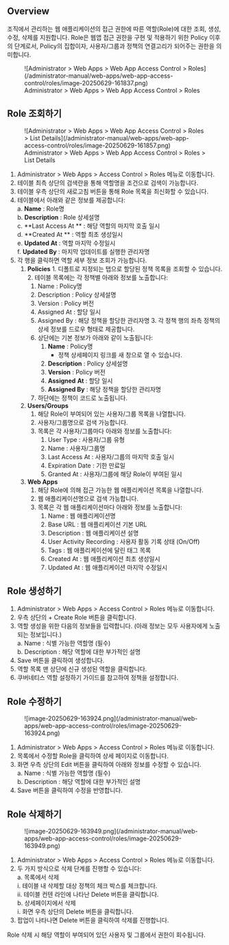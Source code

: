 
## Overview

조직에서 관리하는 웹 애플리케이션의 접근 권한에 따른 역할(Role)에 대한 조회, 생성, 수정, 삭제를 지원합니다. Role은 웹앱 접근 권한을 구현 및 적용하기 위한 Policy 이후의 단계로서, Policy의 집합이자, 사용자/그룹과 정책의 연결고리가 되어주는 권한을 의미합니다.

<figure data-layout="center" data-align="center">
![Administrator &gt; Web Apps &gt; Web App Access Control &gt; Roles](/administrator-manual/web-apps/web-app-access-control/roles/image-20250629-161837.png)
<figcaption>
Administrator &gt; Web Apps &gt; Web App Access Control &gt; Roles
</figcaption>
</figure>


## Role 조회하기

<figure data-layout="center" data-align="center">
![Administrator &gt; Web Apps &gt; Web App Access Control &gt; Roles &gt; List Details](/administrator-manual/web-apps/web-app-access-control/roles/image-20250629-161857.png)
<figcaption>
Administrator &gt; Web Apps &gt; Web App Access Control &gt; Roles &gt; List Details
</figcaption>
</figure>

1. Administrator &gt; Web Apps &gt; Access Control &gt; Roles 메뉴로 이동합니다.
2. 테이블 최측 상단의 검색란을 통해 역할명을 조건으로 검색이 가능합니다.
3. 테이블 우측 상단의 새로고침 버튼을 통해 Role 목록을 최신화할 수 있습니다.
4. 테이블에서 아래와 같은 정보를 제공합니다:<br/>a.  **Name**  : Role명<br/>b.  **Description**  : Role 상세설명<br/>c.  **Last Access At ** : 해당 역할의 마지막 호출 일시<br/>d.  **Created At ** : 역할 최초 생성일시<br/>e.  **Updated At**  : 역할 마지막 수정일시<br/>f.  **Updated By**  : 마지막 업데이트를 실행한 관리자명
5. 각 행을 클릭하면 역할 세부 정보 조회가 가능합니다.
    1.   **Policies** 
        1. 디폴트로 지정되는 탭으로 할당된 정책 목록을 조회할 수 있습니다.
        2. 테이블 목록에는 각 정책별 아래와 정보를 노출합니다:
            1. Name : Policy명
            2. Description : Policy 상세설명
            3. Version : Policy 버전
            4. Assigned At : 할당 일시
            5. Assigned By : 해당 정책을 할당한 관리자명
        3. 각 정책 행의 좌측 정책의 상세 정보를 드로우 형태로 제공합니다.
            1. 상단에는 기본 정보가 아래와 같이 노출됩니다:
                1.  **Name**  : Policy명
                    * 정책 상세페이지 링크를 새 창으로 열 수 있습니다.
                2.  **Description**  : Policy 상세설명
                3.  **Version**  : Policy 버전
                4.  **Assigned**   **At**  : 할당 일시
                5.  **Assigned By**  : 해당 정책을 할당한 관리자명
            2. 하단에는 정책이 코드로 노출됩니다.
    2.  **Users/Groups** 
        1. 해당 Role이 부여되어 있는 사용자/그룹 목록을 나열합니다.
        2. 사용자/그룹명으로 검색 가능합니다.
        3. 목록은 각 사용자/그룹마다 아래와 정보를 노출합니다:
            1. User Type : 사용자/그룹 유형
            2. Name : 사용자/그룹명
            3. Last Access At : 사용자/그룹의 마지막 호출 일시
            4. Expiration Date : 기한 만료일
            5. Granted At : 사용자/그룹에 해당 Role이 부여된 일시
    3.  **Web Apps** 
        1. 해당 Role에 의해 접근 가능한 웹 애플리케이션 목록을 나열합니다.
        2. 웹 애플리케이션명으로 검색 가능합니다.
        3. 목록은 각 웹 애플리케이션마다 아래와 정보를 노출합니다:
            1. Name : 웹 애플리케이션명
            2. Base URL : 웹 애플리케이션 기본 URL
            3. Description : 웹 애플리케이션 설명
            4. User Activity Recording : 사용자 활동 기록 상태 (On/Off)
            5. Tags : 웹 애플리케이션에 달린 태그 목록
            6. Created At : 웹 애플리케이션 최초 생성일시
            7. Updated At : 웹 애플리케이션 마지막 수정일시


## Role 생성하기

1. Administrator &gt; Web Apps &gt; Access Control &gt; Roles 메뉴로 이동합니다.
2. 우측 상단의 + Create Role 버튼을 클릭합니다.
3. 역할 생성을 위한 다음의 정보들을 입력합니다. (아래 정보는 모두 사용자에게 노출되는 정보입니다.)<br/>a. Name : 식별 가능한 역할명 (필수)<br/>b. Description : 해당 역할에 대한 부가적인 설명
4. Save 버튼을 클릭하여 생성합니다.
5. 역할 목록 맨 상단에 신규 생성된 역할을 클릭합니다.
6. 쿠버네티스 역할 설정하기 가이드를 참고하여 정책을 설정합니다.

## Role 수정하기

<figure data-layout="center" data-align="center">
![image-20250629-163924.png](/administrator-manual/web-apps/web-app-access-control/roles/image-20250629-163924.png)
</figure>

1. Administrator &gt; Web Apps &gt; Access Control &gt; Roles 메뉴로 이동합니다.
2. 목록에서 수정할 Role을 클릭하여 상세 페이지로 이동합니다.
3. 화면 우측 상단의 Edit 버튼을 클릭하여 아래와 정보를 수정할 수 있습니다.<br/>a. Name : 식별 가능한 역할명 (필수)<br/>b. Description : 해당 역할에 대한 부가적인 설명
4. Save 버튼을 클릭하여 수정을 반영합니다.

## Role 삭제하기

<figure data-layout="center" data-align="center">
![image-20250629-163949.png](/administrator-manual/web-apps/web-app-access-control/roles/image-20250629-163949.png)
</figure>

1. Administrator &gt; Web Apps &gt; Access Control &gt; Roles 메뉴로 이동합니다.
2. 두 가지 방식으로 삭제 단계를 진행할 수 있습니다:<br/>a. 목록에서 삭제<br/> i. 테이블 내 삭제할 대상 정책의 체크 박스를 체크합니다.<br/> ii. 테이블 컨텐 라인에 나타난 Delete 버튼을 클릭합니다.<br/>b. 상세페이지에서 삭제<br/> i. 화면 우측 상단의 Delete 버튼을 클릭합니다.
3. 팝업이 나타나면 Delete 버튼을 클릭하여 삭제를 진행합니다.

<Callout type="important">
Role 삭제 시 해당 역할이 부여되어 있던 사용자 및 그룹에서 권한이 회수됩니다.
</Callout>
